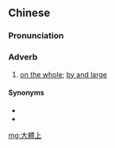 {{also|大体上}}
==Chinese==
{{zh-forms|s=大体上|type=21}}

===Pronunciation===
{{zh-pron
|m=dàtǐshang
|c=daai6 tai2 soeng6
|cat=adv
}}

===Adverb===
{{zh-adv}}

# [[on the whole]]; [[by and large]]

====Synonyms====
* {{zh-l|大致上}}
* {{zh-l|總的來說}}

[[mg:大體上]]